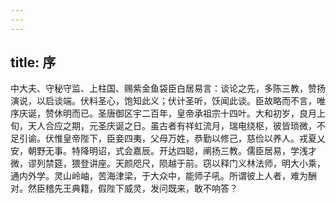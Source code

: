 ```yaml
---
---
---
```

title: 序
---



中大夫、守秘守监、上柱国、赐紫金鱼袋臣白居易言：谈论之先，多陈三教，赞扬演说，以启谈端。伏料圣心，饱知此义；伏计圣听，饫闻此谈。臣故略而不言，唯序庆诞，赞休明而已。圣唐御区宇二百年，皇帝承祖宗十四叶。大和初岁，良月上旬，天人合应之期，元圣庆诞之日。虽古者有祥虹流月，瑞电绕枢，彼皆琐微，不足引谕。伏惟皇帝陛下，臣妾四夷，父母万姓，恭勤以修己，慈俭以养人。戎夏乂安，朝野无事。特降明诏，式会嘉辰。开达四聪，阐扬三教。儒臣居易，学浅才微，谬列禁筵，猥登讲座。天颜咫尺，陨越于前。窃以释门义林法师，明大小乘，通内外学。灵山岭岫，苦海津梁，于大众中，能师子吼。所谓彼上人者，难为酬对。然臣稽先王典籍，假陛下威灵，发问既来，敢不响答？